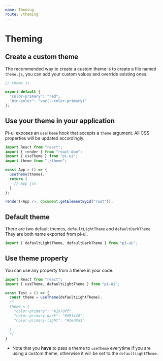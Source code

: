 ```yaml
---
name: Theming
route: /theming
---
```


# Theming

## Create a custom theme

The recommended way to create a custom theme is to create a file named `theme.js`, you can add your custom values and override existing ones.

```js
// theme.js

export default {
  "color-primary": "red",
  "btn-color": "var(--color-primary)"
};
```

## Use your theme in your application

Pi-ui exposes an `useTheme` hook that accepts a `theme` argument. All CSS properties will be updated accordingly.


```js
import React from "react";
import { render } from "react-dom";
import { useTheme } from "pi-ui";
import theme from "./theme";

const App = () => {
  useTheme(theme);
  return (
    // App jsx
  )
};

render(<App />, document.getElementById("root"));
```

## Default theme

There are two default themes, `defaultLightTheme` and `defaultDarkTheme`. They are both name exported from pi-ui.

```js
import { defaultLightTheme, defaultDarkTheme } from "pi-ui";
```

## Use theme property

You can use any property from a theme in your code:

```js
import React from "react";
import { useTheme, defaultLightTheme } from "pi-ui";

const Test = () => {
  const theme = useTheme(defaultLightTheme);
  /*
  theme = {
    "color-primary": "#2970ff",
    "color-primary-dark": "#091440",
    "color-primary-light": "#2ed8a3"
    ...
  }
  */
}
```

* Note that you **have** to pass a theme to `useTheme` everytime if you are using a custom theme, otherwise it will be set to the `defaultLightTheme`.
